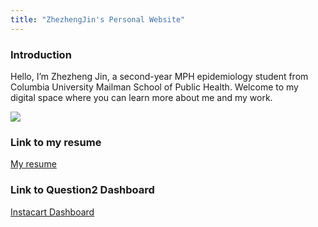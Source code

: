 ```yaml
---
title: "ZhezhengJin's Personal Website"
---
```


### Introduction

Hello, I'm Zhezheng Jin, a second-year MPH epidemiology student from Columbia University Mailman School of Public Health. Welcome to my digital space where you can learn more about me and my work.

![](https://e.snmc.io/i/600/s/8b679f81554f9100a1ed09e85f8349f0/7469124/%E3%83%A8%E3%83%AB%E3%82%B7%E3%82%AB-yorushika-%E3%83%91%E3%83%AC%E3%83%BC%E3%83%89-parade-Cover-Art.jpg)

### Link to my resume

[My resume](resume.html)

### Link to Question2 Dashboard

[Instacart Dashboard](question2.html)